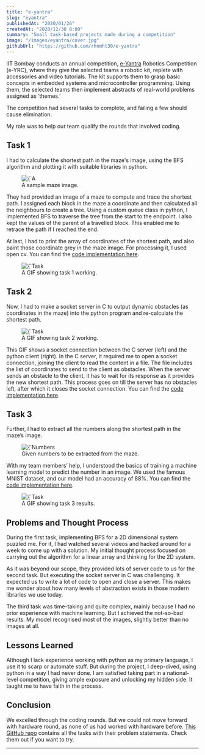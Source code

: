 ```yaml
---
title: "e-yantra"
slug: "eyantra"
publishedAt: "2020/01/26"
createdAt: "2020/12/30 8:00"
summary: "Small task-based projects made during a competition"
image: "/images/eyantra/cover.jpg"
githubUrl: "https://github.com/rhnmht30/e-yantra"
---
```


IIT Bombay conducts an annual competition, [e-Yantra](https://www.e-yantra.org/) Robotics Competition (e-YRC), where they give the selected teams a robotic kit, replete with accessories and video tutorials. The kit supports them to grasp basic concepts in embedded systems and microcontroller programming. Using them, the selected teams then implement abstracts of real-world problems assigned as ‘themes.’

The competition had several tasks to complete, and failing a few should cause elimination.

My role was to help our team qualify the rounds that involved coding.

## Task 1

I had to calculate the shortest path in the maze's image, using the BFS algorithm and plotting it with suitable libraries in python.

<figure>
	<div className="flex justify-center">
		<Image
			className="rounded"
			alt={`A sample maze image`}
			src={`/images/eyantra/maze.jpg`}
			width={200}
			height={200}
		/>
	</div>
	<figcaption>A sample maze image.</figcaption>
</figure>

They had provided an image of a maze to compute and trace the shortest path. I assigned each block in the maze a coordinate and then calculated all the neighbours to create a tree. Using a custom queue class in python, I implemented BFS to traverse the tree from the start to the endpoint. I also kept the values of the parent of a travelled block. This enabled me to retrace the path if I reached the end.

At last, I had to print the array of coordinates of the shortest path, and also paint those coordinate grey in the maze image. For processing it, I used open cv. You can find the [code implementation here](https://github.com/rhnmht30/e-yantra/blob/master/task1%23rr/2.%20Practice/Task%201A/codes).

<figure>
	<div className="flex justify-center">
		<Image
			className="rounded"
			alt={`Task 1`}
			src={`/images/eyantra/task1.gif`}
			width={600}
			height={337}
		/>
	</div>
	<figcaption>A GIF showing task 1 working.</figcaption>
</figure>

## Task 2

Now, I had to make a socket server in C to output dynamic obstacles (as coordinates in the maze) into the python program and re-calculate the shortest path.

<figure>
	<div className="flex justify-center">
		<Image
			className="rounded"
			alt={`Task 2`}
			src={`/images/eyantra/task2.gif`}
			width={600}
			height={337}
		/>
	</div>
	<figcaption>A GIF showing task 2 working.</figcaption>
</figure>

This GIF shows a socket connection between the C server (left) and the python client (right). In the C server, it required me to open a socket connection, joining the client to read the content in a file. The file includes the list of coordinates to send to the client as obstacles. When the server sends an obstacle to the client, it has to wait for its response as it provides the new shortest path. This process goes on till the server has no obstacles left, after which it closes the socket connection. You can find the [code implementation here](https://github.com/rhnmht30/e-yantra/tree/master/task1%23rr/2.%20Practice/Task%201B/codes).

## Task 3

Further, I had to extract all the numbers along the shortest path in the maze’s image.

<figure>
	<div className="flex justify-center">
		<Image
			className="rounded"
			alt={`Numbers in a maze`}
			src={`/images/eyantra/number-in-maze.jpg`}
			width={400}
			height={400}
		/>
	</div>
	<figcaption>Given numbers to be extracted from the maze.</figcaption>
</figure>

With my team members’ help, I understood the basics of training a machine learning model to predict the number in an image. We used the famous MNIST dataset, and our model had an accuracy of 88%. You can find the [code implementation here](https://github.com/rhnmht30/e-yantra/tree/master/task1%23rr/2.%20Practice/Task%201C/codes).

<figure>
	<div className="flex justify-center">
		<Image
			className="rounded"
			alt={`Task 3`}
			src={`/images/eyantra/task3.gif`}
			width={600}
			height={337}
		/>
	</div>
	<figcaption>A GIF showing task 3 results.</figcaption>
</figure>

## Problems and Thought Process

During the first task, implementing BFS for a 2D dimensional system puzzled me. For it, I had watched several videos and hacked around for a week to come up with a solution. My initial thought process focused on carrying out the algorithm for a linear array and thinking for the 2D system.

As it was beyond our scope, they provided lots of server code to us for the second task. But executing the socket server in C was challenging. It expected us to write a lot of code to open and close a server. This makes me wonder about how many levels of abstraction exists in those modern libraries we use today.

The third task was time-taking and quite complex, mainly because I had no prior experience with machine learning. But I achieved the not-so-bad results. My model recognised most of the images, slightly better than no images at all.

## Lessons Learned

Although I lack experience working with python as my primary language, I use it to scarp or automate stuff. But during the project, I deep-dived, using python in a way I had never done. I am satisfied taking part in a national-level competition, giving ample exposure and unlocking my hidden side. It taught me to have faith in the process.

## Conclusion

We excelled through the coding rounds. But we could not move forward with hardware round, as none of us had worked with hardware before. [This GitHub repo](https://github.com/rhnmht30/e-yantra) contains all the tasks with their problem statements. Check them out if you want to try.

<hr />
